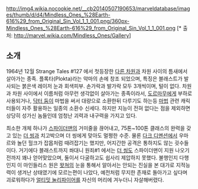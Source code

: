 http://img4.wikia.nocookie.net/__cb20140507190653/marveldatabase/images/thumb/d/d4/Mindless_Ones_%28Earth-616%29_from_Original_Sin_Vol_1_1_001.png/360px-Mindless_Ones_%28Earth-616%29_from_Original_Sin_Vol_1_1_001.png
[* 출처: http://marvel.wikia.com/Mindless_Ones/Gallery]

== 소개 ==
1964년 12월 Strange Tales #127 에서 첫등장한 [[포켓 디멘션|다른 차원]]과 차원 사이의 틈새에서 살아가는 종족. 플록타(Plokta)라는 악마의 손에 창조 되었으며, 특징은 블래스트가 발사되는 붉은색 레이저 눈과 회색피부. 손가락과 발가락 모두 3개씩이며, 털이 없다. 차원과 차원 사이에서 이름처럼 아무런 생각없이 살아가는 종족이라서, [[도르마무]]에게 부하로 사용되거나, [[닥터 둠]]이 마법을 써서 대량으로 소환한뒤 다루기도 하는등 [[마법(마블 코믹스)|마법]] 관련 캐릭터들이 자주 활용하는 일종의 소환수 신세다. 하지만 지능이 전혀 없다는 점을 제외하면 상당히 성가신 놈들인데 엄청난 괴력과 내구력을 가지고 있다. 

최소한 개체 하나가 [[스파이더맨]]의 거미줄을 끊어내고, 75톤~100톤 클래스의 완력을 갖고 있는 [[더 씽]]과 치고박으며 더 씽에게 맞아도 멀쩡한 수준. 물론 [[다크 디멘션]]에서 우마르와 놀던 헐크가 잡몹처럼 때려잡기는 했지만, 어지간한 공격은 통하지도 않는 굇수들이다. 거기에다 블래스트까지 쏴대니 원죄#1 에서는 [[더 씽]]도 스파이더맨이 지원 나오기 전까지 꽤나 얻어맞았으며, 둘이서 다굴하고도 쉽사리 제압하지 못했다. 불행인지 다행인지 이 마인들리스 원은 [[왓쳐]]의 눈을 통해서 알아서는 안되는 진실을 본 대가로 지적능력이 생겨난 상태였기에 모르는편이 나았다, 예전처럼 무지한 존재로 돌아가고 싶다며 괴로워하다가 [[얼티밋 눌리파이어]]를 자신의 머리에 겨누더니 자살해버렸다. 
